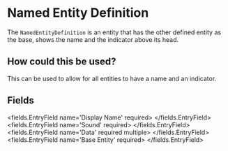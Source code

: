 
# Named Entity Definition

The `NamedEntityDefinition` is an entity that has the other defined entity as the base,
shows the name and the indicator above its head.

## How could this be used?
This can be used to allow for all entities to have a name and an indicator.


## Fields

<fields.EntryField name='Display Name' required>
</fields.EntryField>
<fields.EntryField name='Sound' required>
</fields.EntryField>
<fields.EntryField name='Data' required multiple>
</fields.EntryField>
<fields.EntryField name='Base Entity' required>
</fields.EntryField>
